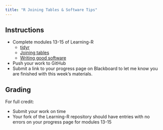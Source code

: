 ```yaml
---
title: "R Joining Tables & Software Tips"
---
```


<!--
# insert into Blackboard assignment with:
<iframe width="450" height="500" src="https://bifx552-24.github.io/CourseInfo/standalone/hw/H06R-tables-tips.html" title="R Joining Tables & Software Tips (Async)"></iframe>

Due Date: Oct 1 @ end of day
Points: 10
Display after: Sept 24 @ 5 PM
-->

## Instructions

* Complete modules 13-15 of Learning-R
  * [tidyr](https://youtu.be/hDsXKHls4c0)
  * [Joining tables](https://youtu.be/NOj_LkY_Iao)
  * [Writing good software](https://youtu.be/6XbdQwzWg0c)
* Push your work to GitHub
* Submit a link to your progress page on Blackboard to let me know you are finished with this week's materials.

## Grading

For full credit:

* Submit your work on time
* Your fork of the Learning-R repository should have entries with no errors on your progress page for modules 13-15
